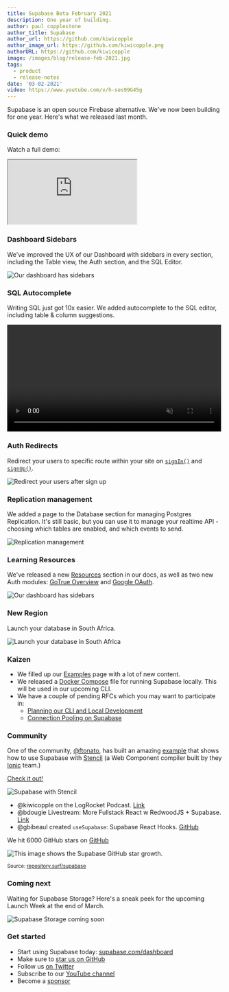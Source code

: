 ```yaml
---
title: Supabase Beta February 2021
description: One year of building.
author: paul_copplestone
author_title: Supabase
author_url: https://github.com/kiwicopple
author_image_url: https://github.com/kiwicopple.png
authorURL: https://github.com/kiwicopple
image: /images/blog/release-feb-2021.jpg
tags:
  - product
  - release-notes
date: '03-02-2021'
video: https://www.youtube.com/v/h-ses99G45g
---
```


Supabase is an open source Firebase alternative. We've now been building for one year. Here's what we released last month.

### Quick demo

Watch a full demo:

<div className="video-container">
  <iframe
    className="video-with-border w-full"
    src="https://www.youtube-nocookie.com/embed/h-ses99G45g"
    frameBorder="1"
    allow="accelerometer; autoplay; clipboard-write; encrypted-media; gyroscope; picture-in-picture"
    allowFullScreen
  ></iframe>
</div>

### Dashboard Sidebars

We've improved the UX of our Dashboard with sidebars in every section, including the Table view, the Auth section, and the SQL Editor.

![Our dashboard has sidebars](/images/blog/feb/sidebar-tables.png)

### SQL Autocomplete

Writing SQL just got 10x easier. We added autocomplete to the SQL editor, including table & column suggestions.

<video width="99%" autoPlay muted playsInline controls={true}>
  <source src="/images/blog/feb/autocomplete.mp4" type="video/mp4" />
</video>

### Auth Redirects

Redirect your users to specific route within your site on [`signIn()`](/docs/reference/javascript/v1/auth-signin#sign-in-with-redirect) and [`signUp()`](/docs/reference/javascript/auth-signup#sign-up-with-redirect).

![Redirect your users after sign up](/images/blog/feb/auth-redirect.png)

### Replication management

We added a page to the Database section for managing Postgres Replication. It's still basic, but you can use it to manage your realtime API - choosing which tables are enabled, and which events to send.

![Replication management](/images/blog/feb/manage-replication.png)

### Learning Resources

We've released a new [Resources](/docs/resources) section in our docs, as well as two new Auth modules: [GoTrue Overview](/docs/learn/auth-deep-dive/auth-gotrue) and [Google OAuth](/docs/learn/auth-deep-dive/auth-google-oauth).

![Our dashboard has sidebars](/images/blog/feb/docs-resources.png)

### New Region

Launch your database in South Africa.

![Launch your database in South Africa](/images/blog/feb/new-region-south-africa.png)

### Kaizen

- We filled up our [Examples](/docs/guides/examples) page with a lot of new content.
- We released a [Docker Compose](https://github.com/supabase/supabase/blob/master/docker/docker-compose.yml) file for running Supabase locally. This will be used in our upcoming CLI.
- We have a couple of pending RFCs which you may want to participate in:
  - [Planning our CLI and Local Development](https://github.com/supabase/cli/pull/2)
  - [Connection Pooling on Supabase](https://github.com/supabase/postgres/blob/rfc/connection_pooling/rfcs/0001-connection-pooling.md)

### Community

One of the community, [@ftonato](https://github.com/ftonato), has built an amazing [example](https://github.com/supabase/examples/tree/main/supabase-js-v1/with-stencil) that shows how to use Supabase with [Stencil](https://stenciljs.com/) (a Web Component compiler built by they [Ionic](https://ionicframework.com/) team.)

[Check it out!](https://github.com/supabase/examples/tree/main/supabase-js-v1/with-stencil)

![Supabase with Stencil](/images/blog/feb/supabase-stencil.png)

- @kiwicopple on the LogRocket Podcast. [Link](https://podrocket.logrocket.com/9)
- @bdougie Livestream: More Fullstack React w RedwoodJS + Supabase. [Link](https://www.twitch.tv/videos/907698954)
- @gbibeaul created `useSupabase`: Supabase React Hooks. [GitHub](https://www.npmjs.com/package/use-supabase)

We hit 6000 GitHub stars on [GitHub](https://github.com/supabase/supabase)

![This image shows the Supabase GitHub star growth.](/images/blog/feb/github-stars-feb-2021.png)

<small>
  Source: <a href="https://repository.surf/supabase">repository.surf/supabase</a>
</small>

### Coming next

Waiting for Supabase Storage? Here's a sneak peek for the upcoming Launch Week at the end of March.

![Supabase Storage coming soon](/images/blog/feb/supabase-storage.png)

### Get started

- Start using Supabase today: [supabase.com/dashboard](https://supabase.com/dashboard/)
- Make sure to [star us on GitHub](https://github.com/supabase/supabase)
- Follow us [on Twitter](https://twitter.com/supabase)
- Subscribe to our [YouTube channel](https://www.youtube.com/c/supabase)
- Become a [sponsor](https://github.com/sponsors/supabase)
